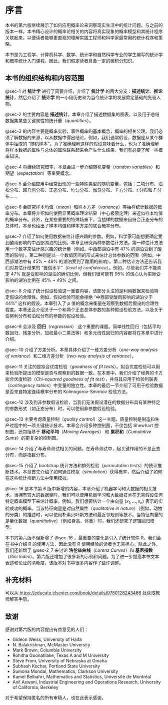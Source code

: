 # 序言 {.unnumbered}
本书的第六版继续展示了如何应用概率论来洞察现实生活中的统计问题。与之前的版本一样，本书精心设计的概率论相关的内容将真实现象的概率模型和其统计程序关联起来，以便读者能够更直观的理解实践工程师和科学家最常用的统计程序和策略。

本书是为工程学、计算机科学、数学、统计学和自然科学专业的学生编写的统计学和概率统计入门课程。因此，我们假定读者具备一定的微积分知识。

## 本书的组织结构和内容范围
@sec-1 对 **统计学** 进行了简要介绍，介绍了 **统计学** 的两大分支：**描述统计**、**推论统计**，然后介绍了 **统计学** 的一小段历史和为当今统计学的发展奠定基础的先驱人物。

@sec-2 的主要内容是 **描述统计**。本章介绍了描述数据集的图表，以及用于总结数据集某些关键属性的统计量（*quantities*）。

@sec-3 的内容主要是概率实验，事件概率的基本概念，概率的相关公理。我们必须了解数据的来源，以从数据中得出结论。例如，我们通常假设，数据是从某个群体中抽取的 “随机样本”。为了准确理解这样的假设意味着什么，也为了准确理解将样本数据的属性与总体的属性联系起来会产生什么结果，我们有必要了解一些概率知识。

@sec-4 将继续研究概率，本章会进一步介绍随机变量（*random variables*）和期望（*expectation*）等重要概念。

@sec-5 会介绍应用中经常出现的一些特殊类型的随机变量，包括：二项分布、泊松分布、超几何分布、正态分布、均匀分布、伽马分布、卡方分布、$t$ 分布和 $F$ 分布……

@sec-6 会研究样本均值（*mean*）和样本方差（*variance*）等抽样统计数据的概率分布。本章将介绍如何使用显著概率理论结果（中心极限定理）来近似样本均值的概率分布。此外，在某些重要的特殊场景下，当抽样的数据来自符合正态分布的总体时，本章也给出了样本均值和样本方差的联合概率分布。

@sec-7 介绍了如何使用数据来估计感兴趣的参数。例如，科学家可能想要确定受到酸雨影响的中西部湖泊的比例。本章会研究两种参数估计方法。第一种估计方法用一个数字来估计感兴趣的统计量（例如，中西部湖泊中有 47% 的湖泊受到了酸雨的影响）。第二种则是以一个数值区间的形式来估计总体参数的范围（例如，中西部湖泊中有 45% ~ 49% 的湖泊受到了酸雨的影响）。第二种估计方法还告诉我们对其估计结果的 “置信水平”（*level of confidence*）。例如，尽管我们并不能肯定 47% 就是受影响的湖泊的确切比例，但我们很可能有 95% 的信心认为实际受影响的湖泊比例在 45% ~ 49% 之间。

@sec-8 介绍了统计假设检验这一重要内容，该部分关注的是利用数据来检验特定假设的合理性。例如，假设检验可能会拒绝 “中西部受酸雨影响的湖泊少于 44%” 这样的假设。本章引入了 $p$ 值的概念来衡量在观察到数据后假设的合理性程度。本章还会介绍关于一个和两个正态总体参数的各种假设检验方法，以及关于伯努利分布和泊松分布的参数的假设检验。

@sec-9 会涉及 **回归**（*regression*） 这个重要的课题。简单线性回归（包括平均数回归、残差分析、加权最小二乘法等）和多元线性回归的内容都将在本章中进行介绍。

@sec-10 介绍了方差分析。本章具体介绍了一维方差分析（*one-way analysis of variance*）和二维方差分析（*two-way analysis of variance*）。

@sec-11 关注的是拟合优度检验（*goodness of fit tests*）。拟合优度检验可以用来检验所提出的模型是否与观察到的数据一致。在本章中，我们介绍了经典的卡方拟合优度检验（*Chi-squared goodness of fit test*），并将其应用于检验列联表（*contingency tables*）中变量的独立性。本章的最后一节介绍了可用于检验数据是否来自特定连续概率分布的 Kolmogorov-Smirnov 检验方法。

@sec-12 涉及到非参数假设检验，当我们无法假设潜在的数据分布具有某种特定的参数形式（如正态分布）时，可以使用非参数假设检验。

@sec-13 主要考虑质量控制（*quality control*）这一主题。质量控制是制造和生产过程中的一项关键统计技术。本章会介绍多种控制图，不仅包括 Shewhart 控制图，还包括基于 **移动平均**（*Moving Averages*） 和 **累积和**（*Cumulative Sums*）的更复杂的控制图。

@sec-14 介绍了与寿命测试相关的问题。在寿命测试中，起关键作用的不是正态分布，而是指数分布。

@sec-15 介绍了 bootstrap 统计方法和排列检验（*permutation tests*）的统计推断技术。本章首先介绍了如何通过模拟（*simulation*）获得概率，然后介绍了如何在这些统计推断方法中使用模拟。

@sec-16 是本书第 6 版中新增的内容，本章介绍了机器学习和大数据的相关技术。当拥有较大的数据量时，我们可以使用机器学习和大数据技术在无需假设任何特定概率模型下来估计概率。例如，我们想要估计一个由向量 $(x_1, ..., x_n)$ 表示的实验成功的概率。当该特征向量是对自然属性（*qualitative in nature*）（例如，动物的分类）的描述时，可以使用朴素贝叶斯方法和最近邻规则等技术。当特征向量的是量化数据（*quantitative*）（例如身高、体重）时，我们还研究了逻辑回归模型。

本书的第六版不但新增了 @sec-16 ，最重要的变化是引入了统计软件 R。我们会在书中介绍 R 的使用方法，因此没有 R 使用经验的读者也无需担心。除此之外，我们还新增了 @sec-2_7 来讨论 **洛伦兹曲线**（*Lorenz Curves*）和 **基尼指数**（*Gini Index*）。第六版还增加了很多新的示例和问题。为了进一步提高本书文本表述和论证的清晰度，该版本对书中很多内容作了些许调整。

## 补充材料
可以从 [https://educate.elsevier.com/book/details/9780128243466](https://educate.elsevier.com/book/details/9780128243466) 处获取教师解答手册。

## 致谢
感谢对第六版的内容提出有益意见的人们：

* Gideon Weiss, University of Haifa
* N. Balakrishnan, McMaster University
* Mark Brown, Columbia University
* Rohitha Goonatilake, Texas A and M University
* Steve From, University of Nebraska at Omaha
* Subhash Kochar, Portland State University
* Sumona Mondal, Mathematics, Clarkson University
* Kamel Belbahri, Mathematics and Statistics, Université de Montréal
* Anil Aswani, Industrial Engineering and Operations Research, University of California, Berkeley

对于希望保持匿名的所有审稿人，也在此表示感谢。